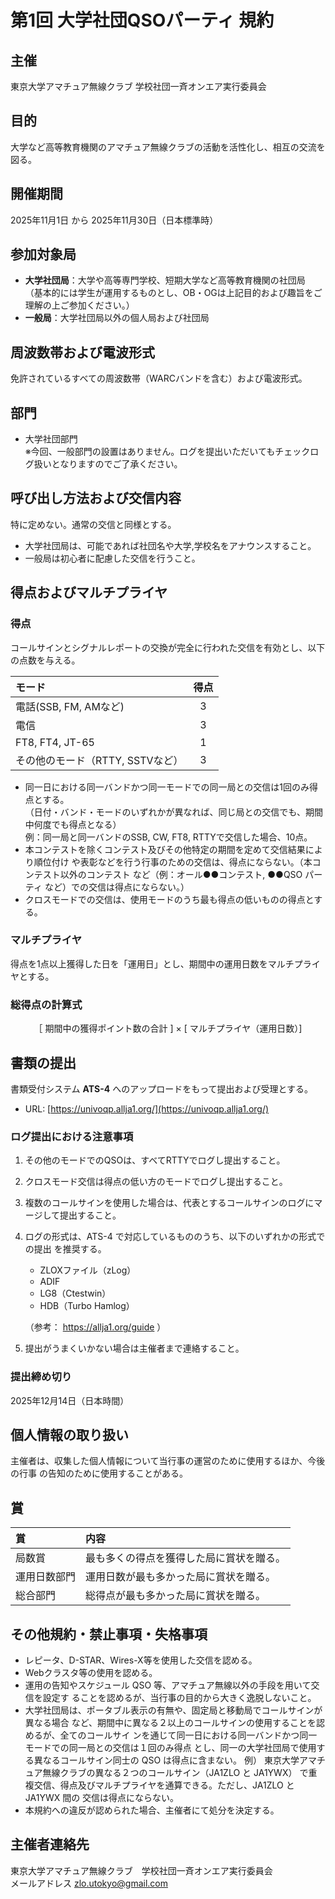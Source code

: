 

# 第1回 大学社団QSOパーティ 規約

## 主催

東京大学アマチュア無線クラブ 学校社団一斉オンエア実行委員会

## 目的

大学など高等教育機関のアマチュア無線クラブの活動を活性化し、相互の交流を図る。

## 開催期間

2025年11月1日 から 2025年11月30日（日本標準時）

## 参加対象局

- **大学社団局**：大学や高等専門学校、短期大学など高等教育機関の社団局  
  （基本的には学生が運用するものとし、OB・OGは上記目的および趣旨をご理解の上ご参加ください。）
- **一般局**：大学社団局以外の個人局および社団局

## 周波数帯および電波形式

免許されているすべての周波数帯（WARCバンドを含む）および電波形式。

## 部門

- 大学社団部門  
  ※今回、一般部門の設置はありません。ログを提出いただいてもチェックログ扱いとなりますのでご了承ください。

## 呼び出し方法および交信内容

特に定めない。通常の交信と同様とする。
- 大学社団局は、可能であれば社団名や大学,学校名をアナウンスすること。
- 一般局は初心者に配慮した交信を行うこと。

## 得点およびマルチプライヤ

### 得点

コールサインとシグナルレポートの交換が完全に行われた交信を有効とし、以下の点数を与える。

| モード                                  | 得点 |
| :-------------------------------------- | :--: |
| 電話(SSB, FM, AMなど)                        |  3   |
| 電信                     |  3   |
| FT8, FT4, JT-65 |  1   |
| その他のモード（RTTY, SSTVなど）            |  3   |

- 同一日における同一バンドかつ同一モードでの同一局との交信は1回のみ得点とする。  
  （日付・バンド・モードのいずれかが異なれば、同じ局との交信でも、期間中何度でも得点となる）  
  例：同一局と同一バンドのSSB, CW, FT8, RTTYで交信した場合、10点。
- 本コンテストを除くコンテスト及びその他特定の期間を定めて交信結果により順位付け
や表彰などを行う行事のための交信は、得点にならない。（本コンテスト以外のコンテスト
など（例：オール●●コンテスト, ●●QSO パーティ など）での交信は得点にならない。）
- クロスモードでの交信は、使用モードのうち最も得点の低いものの得点とする。

### マルチプライヤ

得点を1点以上獲得した日を「運用日」とし、期間中の運用日数をマルチプライヤとする。

### 総得点の計算式
<div style="text-align: center;">
［ 期間中の獲得ポイント数の合計 ] × [ マルチプライヤ（運用日数）]
</div>

## 書類の提出

書類受付システム **ATS-4** へのアップロードをもって提出および受理とする。

- URL: [https://univoqp.allja1.org/](https://univoqp.allja1.org/)

### ログ提出における注意事項

1. その他のモードでのQSOは、すべてRTTYでログし提出すること。
2. クロスモード交信は得点の低い方のモードでログし提出すること。
3. 複数のコールサインを使用した場合は、代表とするコールサインのログにマージして提出すること。
4. ログの形式は、ATS-4 で対応しているもののうち、以下のいずれかの形式での提出
を推奨する。
   - ZLOXファイル（zLog）
   - ADIF
   - LG8（Ctestwin）
   - HDB（Turbo Hamlog）

    （参考： https://allja1.org/guide ）

5. 提出がうまくいかない場合は主催者まで連絡すること。

### 提出締め切り

2025年12月14日（日本時間）

## 個人情報の取り扱い

主催者は、収集した個人情報について当行事の運営のために使用するほか、今後の行事
の告知のために使用することがある。

## 賞

|賞          |内容                                   |
| :----------- | :--------------------------------------- |
| 局数賞       | 最も多くの得点を獲得した局に賞状を贈る。 |
| 運用日数部門 | 運用日数が最も多かった局に賞状を贈る。   |
| 総合部門     | 総得点が最も多かった局に賞状を贈る。     |

## その他規約・禁止事項・失格事項

- レピータ、D-STAR、Wires-X等を使用した交信を認める。
- Webクラスタ等の使用を認める。
- 運用の告知やスケジュール QSO 等、アマチュア無線以外の手段を用いて交信を設定す
ることを認めるが、当行事の目的から大きく逸脱しないこと。
- 大学社団局は、ポータブル表示の有無や、固定局と移動局でコールサインが異なる場合
など、期間中に異なる２以上のコールサインの使用することを認めるが、全てのコールサイ
ンを通じて同一日における同一バンドかつ同一モードでの同一局との交信は１回のみ得点
とし、同一の大学社団局で使用する異なるコールサイン同士の QSO は得点に含まない。
例） 東京大学アマチュア無線クラブの異なる２つのコールサイン（JA1ZLO と JA1YWX）
で重複交信、得点及びマルチプライヤを通算できる。ただし、JA1ZLO と JA1YWX 間の
交信は得点にならない。
- 本規約への違反が認められた場合、主催者にて処分を決定する。

## 主催者連絡先

東京大学アマチュア無線クラブ　学校社団一斉オンエア実行委員会  
メールアドレス zlo.utokyo@gmail.com
